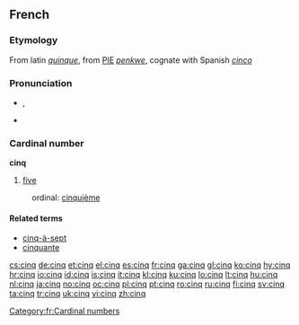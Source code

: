 ==French==

===Etymology===
From latin ''[[quinque]]'', from [[PIE]] ''[[penkwe]]'', cognate with Spanish ''[[cinco]]''

===Pronunciation===
* {{IPA|/sɛ̃k/|lang=fr}}, {{SAMPA|/sE~k/}}
* {{audio|Fr-cinq-fr.ogg|audio}}

===Cardinal number===
'''cinq'''

# [[five]]

: ordinal: [[cinquième]]

====Related terms====
* [[cinq-à-sept]]
* [[cinquante]]

[[Category:fr:Cardinal numbers]]

[[cs:cinq]]
[[de:cinq]]
[[et:cinq]]
[[el:cinq]]
[[es:cinq]]
[[fr:cinq]]
[[ga:cinq]]
[[gl:cinq]]
[[ko:cinq]]
[[hy:cinq]]
[[hr:cinq]]
[[io:cinq]]
[[id:cinq]]
[[is:cinq]]
[[it:cinq]]
[[kl:cinq]]
[[ku:cinq]]
[[lo:cinq]]
[[lt:cinq]]
[[hu:cinq]]
[[nl:cinq]]
[[ja:cinq]]
[[no:cinq]]
[[oc:cinq]]
[[pl:cinq]]
[[pt:cinq]]
[[ro:cinq]]
[[ru:cinq]]
[[fi:cinq]]
[[sv:cinq]]
[[ta:cinq]]
[[tr:cinq]]
[[uk:cinq]]
[[vi:cinq]]
[[zh:cinq]]